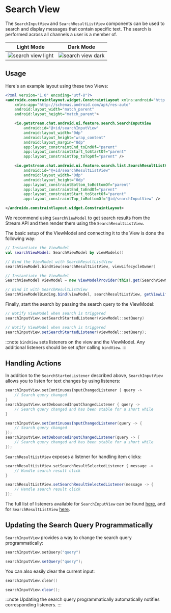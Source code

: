 
# Search View

The `SearchInputView` and `SearchResultListView` components can be used to search and display messages that contain specific text. The search is performed across all channels a user is a member of.

| Light Mode | Dark Mode |
| --- | --- |
|![search view light](../../assets/search_view_hey_light.png)|![search view dark](../../assets/search_view_hey_dark.png)|

## Usage

Here's an example layout using these two Views:

```xml
<?xml version="1.0" encoding="utf-8"?>
<androidx.constraintlayout.widget.ConstraintLayout xmlns:android="http://schemas.android.com/apk/res/android"
    xmlns:app="http://schemas.android.com/apk/res-auto"
    android:layout_width="match_parent"
    android:layout_height="match_parent">

    <io.getstream.chat.android.ui.feature.search.SearchInputView
        android:id="@+id/searchInputView"
        android:layout_width="0dp"
        android:layout_height="wrap_content"
        android:layout_margin="8dp"
        app:layout_constraintEnd_toEndOf="parent"
        app:layout_constraintStart_toStartOf="parent"
        app:layout_constraintTop_toTopOf="parent" />

    <io.getstream.chat.android.ui.feature.search.list.SearchResultListView
        android:id="@+id/searchResultListView"
        android:layout_width="0dp"
        android:layout_height="0dp"
        app:layout_constraintBottom_toBottomOf="parent"
        app:layout_constraintEnd_toEndOf="parent"
        app:layout_constraintStart_toStartOf="parent"
        app:layout_constraintTop_toBottomOf="@id/searchInputView" />

</androidx.constraintlayout.widget.ConstraintLayout>
```

We recommend using `SearchViewModel` to get search results from the Stream API and then render them using the `SearchResultListView`.

The basic setup of the ViewModel and connecting it to the View is done the following way:

<Tabs>
<TabItem value="kotlin" label="Kotlin">

```kotlin
// Instantiate the ViewModel
val searchViewModel: SearchViewModel by viewModels()

// Bind the ViewModel with SearchResultListView
searchViewModel.bindView(searchResultListView, viewLifecycleOwner)
```
</TabItem>

<TabItem value="java" label="Java">

```java
// Instantiate the ViewModel
SearchViewModel viewModel = new ViewModelProvider(this).get(SearchViewModel.class);

// Bind it with SearchResultListView
SearchViewModelBinding.bind(viewModel, searchResultListView, getViewLifecycleOwner());
```
</TabItem>
</Tabs>

Finally, start the search by passing the search query to the ViewModel:

<Tabs>
<TabItem value="kotlin" label="Kotlin">

```kotlin
// Notify ViewModel when search is triggered
searchInputView.setSearchStartedListener(viewModel::setQuery)
```
</TabItem>

<TabItem value="java" label="Java">

```java
// Notify ViewModel when search is triggered
searchInputView.setSearchStartedListener(viewModel::setQuery);
```
</TabItem>
</Tabs>

:::note
`bindView` sets listeners on the view and the ViewModel. Any additional listeners should be set _after_ calling `bindView`.
:::

## Handling Actions

In addition to the `SearchStartedListener` described above, `SearchInputView` allows you to listen for text changes by using listeners:

<Tabs>
<TabItem value="kotlin" label="Kotlin">

```kotlin
searchInputView.setContinuousInputChangedListener { query ->
    // Search query changed
}
searchInputView.setDebouncedInputChangedListener { query ->
    // Search query changed and has been stable for a short while
}
```
</TabItem>

<TabItem value="java" label="Java">

```java
searchInputView.setContinuousInputChangedListener(query -> {
    // Search query changed
});
searchInputView.setDebouncedInputChangedListener(query -> {
    // Search query changed and has been stable for a short while
});
```
</TabItem>
</Tabs>

`SearchResultListView` exposes a listener for handling item clicks:

<Tabs>
<TabItem value="kotlin" label="Kotlin">

```kotlin
searchResultListView.setSearchResultSelectedListener { message ->
    // Handle search result click
}
```
</TabItem>

<TabItem value="java" label="Java">

```java
searchResultListView.setSearchResultSelectedListener(message -> {
    // Handle search result click
});
```
</TabItem>
</Tabs>

The full list of listeners available for `SearchInputView` can be found [here](https://getstream.github.io/stream-chat-android/stream-chat-android-ui-components/io.getstream.chat.android.ui.feature.search/-search-input-view/), and for `SearchResultListView` [here](https://getstream.github.io/stream-chat-android/stream-chat-android-ui-components/io.getstream.chat.android.ui.feature.search.list/-search-result-list-view/).

## Updating the Search Query Programmatically

`SearchInputView` provides a way to change the search query programmatically:

<Tabs>
<TabItem value="kotlin" label="Kotlin">

```kotlin
searchInputView.setQuery("query")
```
</TabItem>

<TabItem value="java" label="Java">

```java
searchInputView.setQuery("query");
```
</TabItem>
</Tabs>

You can also easily clear the current input:

<Tabs>
<TabItem value="kotlin" label="Kotlin">

```kotlin
searchInputView.clear()
```
</TabItem>

<TabItem value="java" label="Java">

```java
searchInputView.clear();
```
</TabItem>
</Tabs>

:::note
Updating the search query programmatically automatically notifies corresponding listeners.
:::
